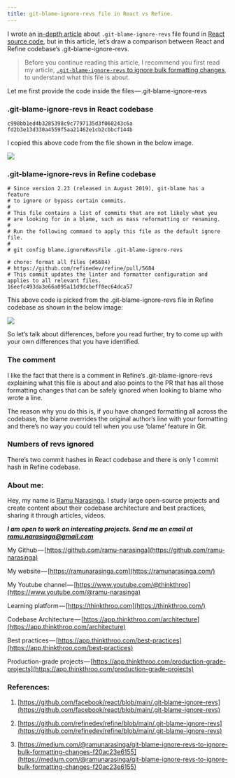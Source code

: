 ```yaml
---
title: git-blame-ignore-revs file in React vs Refine.
---
```


I wrote an [in-depth article](https://medium.com/@ramunarasinga/git-blame-ignore-revs-to-ignore-bulk-formatting-changes-f20ac23e6155) about `.git-blame-ignore-revs` file found in [React source code](https://github.com/facebook/react/blob/main/.git-blame-ignore-revs), but in this article, let’s draw a comparison between React and Refine codebase’s .git-blame-ignore-revs.

> Before you continue reading this article, I recommend you first read my article, [`.git-blame-ignore-revs` to ignore bulk formatting changes](https://medium.com/@ramunarasinga/git-blame-ignore-revs-to-ignore-bulk-formatting-changes-f20ac23e6155), to understand what this file is about.

Let me first provide the code inside the files — .git-blame-ignore-revs

### .git-blame-ignore-revs in React codebase

```plaintext
c998bb1ed4b3285398c9c7797135d3f060243c6a
fd2b3e13d330a4559f5aa21462e1cb2cbbcf144b
```

I copied this above code from the file shown in the below image.

![](https://cdn-images-1.medium.com/max/1000/1*x_SSSQQBg1B7_n7h2JlGAg.png)

### .git-blame-ignore-revs in Refine codebase

```plaintext
# Since version 2.23 (released in August 2019), git-blame has a feature
# to ignore or bypass certain commits.
#
# This file contains a list of commits that are not likely what you
# are looking for in a blame, such as mass reformatting or renaming.
#
# Run the following command to apply this file as the default ignore file.
#
# git config blame.ignoreRevsFile .git-blame-ignore-revs

# chore: format all files (#5684)
# https://github.com/refinedev/refine/pull/5684
# This commit updates the linter and formatter configuration and applies to all relevant files.
16eefc493da3e66a095a11d9dcbeff0ec64dca57
```

This above code is picked from the .git-blame-ignore-revs file in Refine codebase as shown in the below image:

![](https://cdn-images-1.medium.com/max/1000/1*--T5hZsMDzV42_1vF7ZNAA.png)

So let’s talk about differences, before you read further, try to come up with your own differences that you have identified.

### The comment

I like the fact that there is a comment in Refine’s .git-blame-ignore-revs explaining what this file is about and also points to the PR that has all those formatting changes that can be safely ignored when looking to blame who wrote a line.

The reason why you do this is, if you have changed formatting all across the codebase, the blame overrides the original author’s line with your formatting and there’s no way you could tell when you use ‘blame’ feature in Git.

### Numbers of revs ignored

There’s two commit hashes in React codebase and there is only 1 commit hash in Refine codebase.

### About me:

Hey, my name is [Ramu Narasinga](https://ramunarasinga.com). I study large open-source projects and create content about their codebase architecture and best practices, sharing it through articles, videos.

***I am open to work on interesting projects. Send me an email at ramu.narasinga@gmail.com***

My Github — [https://github.com/ramu-narasinga](https://github.com/ramu-narasinga)

My website — [https://ramunarasinga.com](https://ramunarasinga.com/)

My Youtube channel — [https://www.youtube.com/@thinkthroo](https://www.youtube.com/@ramu-narasinga)

Learning platform — [https://thinkthroo.com](https://thinkthroo.com/)

Codebase Architecture — [https://app.thinkthroo.com/architecture](https://app.thinkthroo.com/architecture)

Best practices — [https://app.thinkthroo.com/best-practices](https://app.thinkthroo.com/best-practices)

Production-grade projects — [https://app.thinkthroo.com/production-grade-projects](https://app.thinkthroo.com/production-grade-projects)

### References:

1. [https://github.com/facebook/react/blob/main/.git-blame-ignore-revs](https://github.com/facebook/react/blob/main/.git-blame-ignore-revs)
    
2. [https://github.com/refinedev/refine/blob/main/.git-blame-ignore-revs](https://github.com/refinedev/refine/blob/main/.git-blame-ignore-revs)
    
3. [https://medium.com/@ramunarasinga/git-blame-ignore-revs-to-ignore-bulk-formatting-changes-f20ac23e6155](https://medium.com/@ramunarasinga/git-blame-ignore-revs-to-ignore-bulk-formatting-changes-f20ac23e6155)